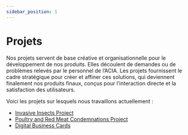 ```yaml
---
sidebar_position: 1
---
```


# Projets

Nos projets servent de base créative et organisationnelle pour le développement
de nos produits. Elles découlent de demandes ou de problèmes relevés par le
personnel de l’ACIA. Les projets fournissent le cadre stratégique pour créer et
affiner ces solutions, qui deviennent finalement nos produits finaux, conçus
pour l’interaction directe et la satisfaction des utilisateurs.


Voici les projets sur lesquels nous travaillons actuellement :

- [Invasive Insects Project](./invasiveinsects/introduction.md)
- [Poultry and Red Meat Condemnations
  Project](./poultryredmeatcond/introduction.md)
- [Digital Business Cards](./digitalbusinesscards/introduction.mdx)
